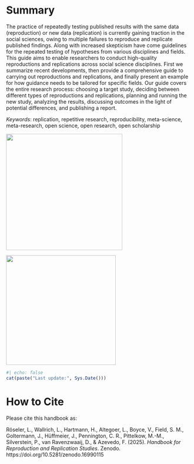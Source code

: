 # Summary {#abstract .unnumbered}

The practice of repeatedly testing published results with the same data (reproduction) or new data (replication) is currently gaining traction in the social sciences, owing to multiple failures to reproduce and replicate published findings. Along with increased skepticism have come guidelines for the repeated testing of hypotheses from various disciplines and fields. This guide aims to enable researchers to conduct high-quality reproductions and replications across social science disciplines. First we summarize recent developments, then provide a comprehensive guide to carrying out reproductions and replications, and finally present an example for how guidance needs to be tailored for specific fields. Our guide covers the entire research process: choosing a target study, deciding between different types of reproductions and replications, planning and running the new study, analyzing the results, discussing outcomes in the light of potential differences, and publishing a report.

*Keywords*: replication, repetitive research, reproducibility, meta-science, meta-research, open science, open research, open scholarship 

![](images/clipboard-410410403.png){width="316"}

![](images/mücos_forrt.png){width="298"}

```r
#| echo: false
cat(paste("Last update:", Sys.Date()))
```

# How to Cite

Please cite this handbook as:

Röseler, L., Wallrich, L., Hartmann, H., Altegoer, L., Boyce, V., Field, S. M., 
Goltermann, J., Hüffmeier, J., Pennington, C. R., Pittelkow, M.-M., Silverstein, P., 
van Ravenzwaaij, D., & Azevedo, F. (2025). *Handbook for Reproduction and Replication Studies*. 
Zenodo. https://doi.org/10.5281/zenodo.16990115